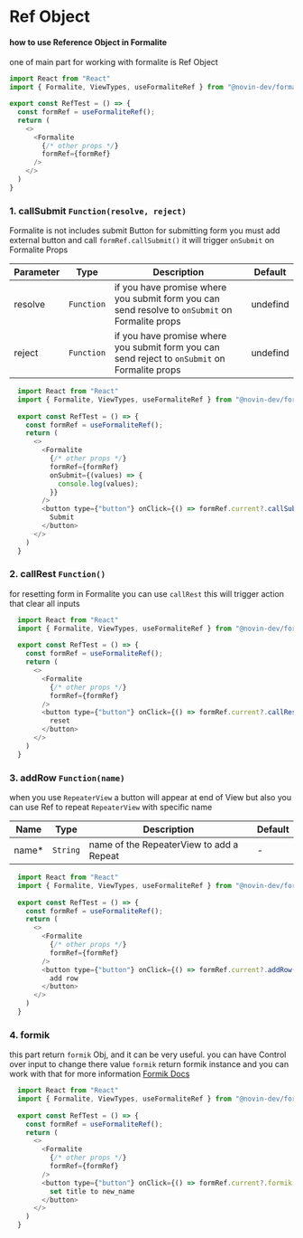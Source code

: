 
<Meta title="Intro/Ref Object" />

<style>{`
  table {
      width:100%;
  }
  .red {
    color:red
  }
`}</style>

# Ref Object
#### how to use Reference Object in Formalite

one of main part for working with formalite is Ref Object

```js
import React from "React"
import { Formalite, ViewTypes, useFormaliteRef } from "@novin-dev/formalite";

export const RefTest = () => {
  const formRef = useFormaliteRef();
  return (
    <>
      <Formalite
        {/* other props */}
        formRef={formRef}
      />
    </>
  )
}
```


### 1. callSubmit <code>Function(resolve, reject)</code>
Formalite is not includes submit Button for submitting form you must add external button and call `formRef.callSubmit()` it will trigger `onSubmit` on Formalite Props    

| Parameter         | Type                  | Description         | Default |
|-------------------|-----------------------|---------------------|---------|
| resolve           | <code>Function</code> | if you have promise where you submit form you can send resolve to `onSubmit` on Formalite props | undefind |
| reject            | <code>Function</code> | if you have promise where you submit form you can send reject to `onSubmit` on Formalite props  | undefind | 

```js
  import React from "React"
  import { Formalite, ViewTypes, useFormaliteRef } from "@novin-dev/formalite";
  
  export const RefTest = () => {
    const formRef = useFormaliteRef();
    return (
      <>
        <Formalite
          {/* other props */}
          formRef={formRef}
          onSubmit={(values) => {
            console.log(values);
          }}
        />
        <button type={"button"} onClick={() => formRef.current?.callSubmit()}>
          Submit
        </button>
      </>
    )
  }
```

### 2. callRest <code>Function()</code>
for resetting form in Formalite you can use `callRest` this will trigger action that clear all inputs 

```js
  import React from "React"
  import { Formalite, ViewTypes, useFormaliteRef } from "@novin-dev/formalite";
  
  export const RefTest = () => {
    const formRef = useFormaliteRef();
    return (
      <>
        <Formalite
          {/* other props */}
          formRef={formRef}
        />
        <button type={"button"} onClick={() => formRef.current?.callRest()}>
          reset
        </button>
      </>
    )
  }
```

### 3. addRow <code>Function(name)</code>
when you use `RepeaterView` a button will appear at end of View but also you can use Ref to repeat `RepeaterView` with specific name

| Name                                       | Type                                      | Description | Default |
| ------------------------------------------ | ----------------------------------------- | ----------- | -------- |
| name<span class="red">*</span>             | <code>String</code>                       | name of the RepeaterView to add a Repeat | - |

```js
  import React from "React"
  import { Formalite, ViewTypes, useFormaliteRef } from "@novin-dev/formalite";
  
  export const RefTest = () => {
    const formRef = useFormaliteRef();
    return (
      <>
        <Formalite
          {/* other props */}
          formRef={formRef}
        />
        <button type={"button"} onClick={() => formRef.current?.addRow("repeater_name")}>
          add row
        </button>
      </>
    )
  }
```

### 4. formik
this part return `formik` Obj, and it can be very useful. you can have Control over input to change there value `formik` return formik instance and you can work with that for more information 
[Formik Docs](https://formik.org/docs/overview "Formik official website")  

```js
  import React from "React"
  import { Formalite, ViewTypes, useFormaliteRef } from "@novin-dev/formalite";
  
  export const RefTest = () => {
    const formRef = useFormaliteRef();
    return (
      <>
        <Formalite
          {/* other props */}
          formRef={formRef}
        />
        <button type={"button"} onClick={() => formRef.current?.formik.setFieldValue("title","new_name")}>
          set title to new_name
        </button>
      </>
    )
  }
```

